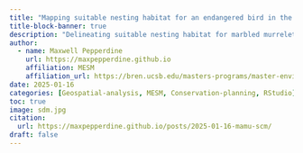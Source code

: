 ```yaml
---
title: "Mapping suitable nesting habitat for an endangered bird in the SCM"
title-block-banner: true
description: "Delineating suitable nesting habitat for marbled murrelets following severe wildfires in the Santa Cruz Mountains (SCM)"
author: 
  - name: Maxwell Pepperdine
    url: https://maxpepperdine.github.io
    affiliation: MESM
    affiliation_url: https://bren.ucsb.edu/masters-programs/master-environmental-science-and-management 
date: 2025-01-16
categories: [Geospatial-analysis, MESM, Conservation-planning, RStudio]
toc: true
image: sdm.jpg
citation: 
  url: https://maxpepperdine.github.io/posts/2025-01-16-mamu-scm/
draft: false
---
```





